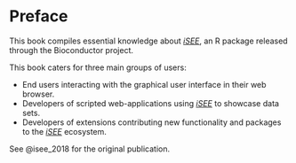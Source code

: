 # Preface {.unnumbered}

This book compiles essential knowledge about [*iSEE*][bioc-isee], an R package released through the Bioconductor project.

This book caters for three main groups of users:

- End users interacting with the graphical user interface in their web browser.
- Developers of scripted web-applications using [*iSEE*][bioc-isee] to showcase data sets.
- Developers of extensions contributing new functionality and packages to the [*iSEE*][bioc-isee] ecosystem.

See @isee_2018 for the original publication.

[bioc-isee]: https://bioconductor.org/packages/iSEE/
